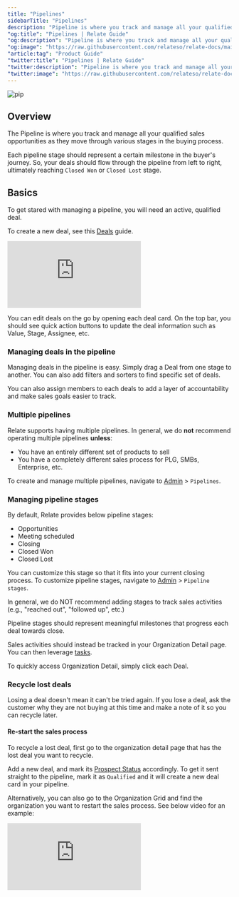 ```yaml
---
title: "Pipelines"
sidebarTitle: "Pipelines"
description: "Pipeline is where you track and manage all your qualified sales opportunities as they move through various stages in the buying process."
"og:title": "Pipelines | Relate Guide"
"og:description": "Pipeline is where you track and manage all your qualified sales opportunities as they move through various stages in the buying process."
"og:image": "https://raw.githubusercontent.com/relateso/relate-docs/main/docs/images/relate-pipeline.png"
"article:tag": "Product Guide"
"twitter:title": "Pipelines | Relate Guide"
"twitter:description": "Pipeline is where you track and manage all your qualified sales opportunities as they move through various stages in the buying process."
"twitter:image": "https://raw.githubusercontent.com/relateso/relate-docs/main/docs/images/relate-pipeline.png"
---
```


![pip](/images/relate-pipeline.png)

## Overview
The Pipeline is where you track and manage all your qualified sales opportunities as they move through various stages in the buying process.

Each pipeline stage should represent a certain milestone in the buyer's journey. So, your deals should flow through the pipeline from left to right, ultimately reaching `Closed Won` or `Closed Lost` stage.

## Basics
To get stared with managing a pipeline, you will need an active, qualified deal.

To create a new deal, see this [Deals](/features/deals/) guide.

<div
  style={{
    position: "relative",
    paddingBottom: "69.74664679582713%",
    height: 0,
  }}
>
  <iframe
    src="https://player.vimeo.com/video/855484608?badge=0&amp;autopause=0&amp;player_id=0&amp;app_id=58479"
    frameborder="0"
    allow="autoplay; fullscreen; picture-in-picture"
    title="Relate Reporting"
    webkitAllowFullScreen
    mozallowFullScreen
    allowFullScreen
    style={{
      position: "absolute",
      top: 0,
      left: 0,
      width: "100%",
      height: "100%",
    }}
  ></iframe>
</div>

You can edit deals on the go by opening each deal card. On the top bar, you should see quick action buttons to update the deal information such as Value, Stage, Assignee, etc.

### Managing deals in the pipeline
Managing deals in the pipeline is easy. Simply drag a Deal from one stage to another. You can also add filters and sorters to find specific set of deals.

You can also assign members to each deals to add a layer of accountability and make sales goals easier to track.


### Multiple pipelines
Relate supports having multiple pipelines. In general, we do **not** recommend operating multiple pipelines **unless**:

- You have an entirely different set of products to sell
- You have a completely different sales process for PLG, SMBs, Enterprise, etc.

To create and manage multiple pipelines, navigate to [Admin](https://admin.relate.so/) > `Pipelines`.

### Managing pipeline stages
By default, Relate provides below pipeline stages:
- Opportunities
- Meeting scheduled
- Closing
- Closed Won
- Closed Lost

You can customize this stage so that it fits into your current closing process. To customize pipeline stages, navigate to [Admin](https://admin.relate.so/) > `Pipeline stages`.

<Tip>
In general, we do NOT recommend adding stages to track sales activities (e.g., "reached out", "followed up", etc.)

Pipeline stages should represent meaningful milestones that progress each deal towards close.

Sales activities should instead be tracked in your Organization Detail page. You can then leverage [tasks](/features/tasks/).

To quickly access Organization Detail, simply click each Deal.
</Tip>


### Recycle lost deals
Losing a deal doesn't mean it can't be tried again. If you lose a deal, ask the customer why they are not buying at this time and make a note of it so you can recycle later.

#### Re-start the sales process
To recycle a lost deal, first go to the organization detail page that has the lost deal you want to recycle.

Add a new deal, and mark its [Prospect Status](/features/prospect-status/) accordingly. To get it sent straight to the pipeline, mark it as `Qualified` and it will create a new deal card in your pipeline.

Alternatively, you can also go to the Organization Grid and find the organization you want to restart the sales process. See below video for an example:

<div
  style={{
    position: "relative",
    paddingBottom: "69.74664679582713%",
    height: 0,
  }}
>
  <iframe
    src="https://player.vimeo.com/video/855855681?badge=0&amp;autopause=0&amp;player_id=0&amp;app_id=58479"
    frameborder="0"
    allow="autoplay; fullscreen; picture-in-picture"
    title="Relate Reporting"
    webkitAllowFullScreen
    mozallowFullScreen
    allowFullScreen
    style={{
      position: "absolute",
      top: 0,
      left: 0,
      width: "100%",
      height: "100%",
    }}
  ></iframe>
</div>





